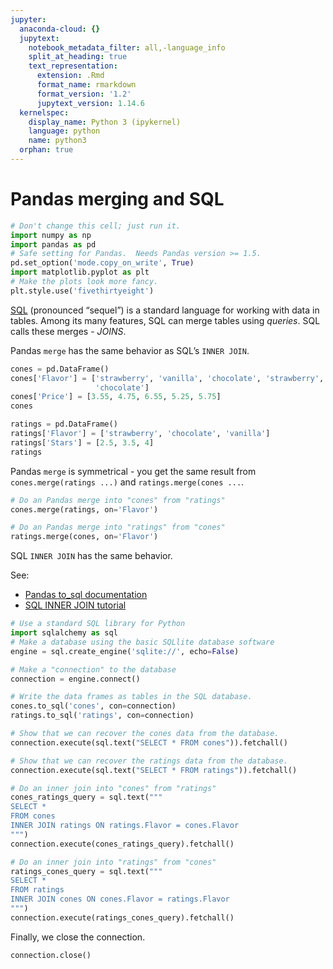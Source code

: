 ```yaml
---
jupyter:
  anaconda-cloud: {}
  jupytext:
    notebook_metadata_filter: all,-language_info
    split_at_heading: true
    text_representation:
      extension: .Rmd
      format_name: rmarkdown
      format_version: '1.2'
      jupytext_version: 1.14.6
  kernelspec:
    display_name: Python 3 (ipykernel)
    language: python
    name: python3
  orphan: true
---
```


# Pandas merging and SQL

```python
# Don't change this cell; just run it.
import numpy as np
import pandas as pd
# Safe setting for Pandas.  Needs Pandas version >= 1.5.
pd.set_option('mode.copy_on_write', True)
import matplotlib.pyplot as plt
# Make the plots look more fancy.
plt.style.use('fivethirtyeight')
```

[SQL](https://en.wikipedia.org/wiki/SQL) (pronounced "sequel") is a standard language for working with data in tables.  Among its many features, SQL can merge tables using *queries*.  SQL calls these merges - *JOINS*.

Pandas `merge` has the same behavior as SQL's `INNER JOIN`.

```python
cones = pd.DataFrame()
cones['Flavor'] = ['strawberry', 'vanilla', 'chocolate', 'strawberry',
                   'chocolate']
cones['Price'] = [3.55, 4.75, 6.55, 5.25, 5.75]
cones
```

```python
ratings = pd.DataFrame()
ratings['Flavor'] = ['strawberry', 'chocolate', 'vanilla']
ratings['Stars'] = [2.5, 3.5, 4]
ratings
```

Pandas `merge` is symmetrical - you get the same result from `cones.merge(ratings ...)` and `ratings.merge(cones ...`.

```python
# Do an Pandas merge into "cones" from "ratings"
cones.merge(ratings, on='Flavor')
```

```python
# Do an Pandas merge into "ratings" from "cones"
ratings.merge(cones, on='Flavor')
```

SQL `INNER JOIN` has the same behavior.

See:

* [Pandas to_sql documentation](https://pandas.pydata.org/pandas-docs/stable/reference/api/pandas.DataFrame.to_sql.html)
* [SQL INNER JOIN tutorial](https://www.sqlitetutorial.net/sqlite-inner-join)

```python
# Use a standard SQL library for Python
import sqlalchemy as sql
# Make a database using the basic SQLlite database software
engine = sql.create_engine('sqlite://', echo=False)
```

```python
# Make a "connection" to the database
connection = engine.connect()
```

```python
# Write the data frames as tables in the SQL database.
cones.to_sql('cones', con=connection)
ratings.to_sql('ratings', con=connection)
```

```python
# Show that we can recover the cones data from the database.
connection.execute(sql.text("SELECT * FROM cones")).fetchall()
```

```python
# Show that we can recover the ratings data from the database.
connection.execute(sql.text("SELECT * FROM ratings")).fetchall()
```

```python
# Do an inner join into "cones" from "ratings"
cones_ratings_query = sql.text("""
SELECT *
FROM cones
INNER JOIN ratings ON ratings.Flavor = cones.Flavor
""")
connection.execute(cones_ratings_query).fetchall()
```

```python
# Do an inner join into "ratings" from "cones"
ratings_cones_query = sql.text("""
SELECT *
FROM ratings
INNER JOIN cones ON cones.Flavor = ratings.Flavor
""")
connection.execute(ratings_cones_query).fetchall()
```

Finally, we close the connection.

```python
connection.close()
```
